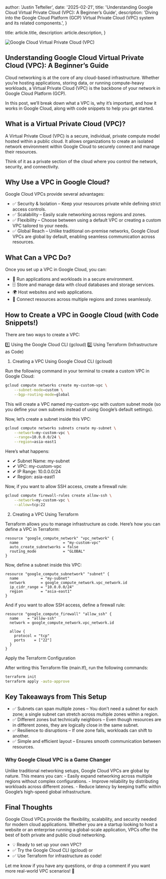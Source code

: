 
  author: 'Justin Tefteller',
  date: '2025-02-21',
  title: 'Understanding Google Cloud Virtual Private Cloud (VPC): A Beginner’s Guide',
  description: 'Diving into the Google Cloud Platform (GCP) Virtual Private Cloud (VPC) system and its related components.',
}

  title: article.title,
  description: article.description,
}



<Image src={mindMap} alt="Google Cloud Virtual Private Cloud (VPC)" />

## Understanding Google Cloud Virtual Private Cloud (VPC): A Beginner’s Guide

Cloud networking is at the core of any cloud-based infrastructure. Whether you’re hosting applications, storing data, or running compute-heavy workloads, a Virtual Private Cloud (VPC) is the backbone of your network in Google Cloud Platform (GCP).

In this post, we’ll break down what a VPC is, why it’s important, and how it works in Google Cloud, along with code snippets to help you get started.

## What is a Virtual Private Cloud (VPC)?

A Virtual Private Cloud (VPC) is a secure, individual, private compute model hosted within a public cloud. It allows organizations to create an isolated network environment within Google Cloud to securely connect and manage their resources.

Think of it as a private section of the cloud where you control the network, security, and connectivity.

## Why Use a VPC in Google Cloud?

Google Cloud VPCs provide several advantages:

- ✅ Security & Isolation – Keep your resources private while defining strict access controls.
- ✅ Scalability – Easily scale networking across regions and zones.
- ✅ Flexibility – Choose between using a default VPC or creating a custom VPC tailored to your needs.
- ✅ Global Reach – Unlike traditional on-premise networks, Google Cloud VPCs are global by default, enabling seamless communication across resources.

## What Can a VPC Do?

Once you set up a VPC in Google Cloud, you can:

- 🚀 Run applications and workloads in a secure environment.
- 🗄️ Store and manage data with cloud databases and storage services.
- 🌍 Host websites and web applications.
- 🔗 Connect resources across multiple regions and zones seamlessly.

## How to Create a VPC in Google Cloud (with Code Snippets!)

There are two ways to create a VPC:

1️⃣ Using the Google Cloud CLI (gcloud)
2️⃣ Using Terraform (Infrastructure as Code)

1. Creating a VPC Using Google Cloud CLI (gcloud)

Run the following command in your terminal to create a custom VPC in Google Cloud:

```bash
gcloud compute networks create my-custom-vpc \
    --subnet-mode=custom \
    --bgp-routing-mode=global
```

This will create a VPC named my-custom-vpc with custom subnet mode (so you define your own subnets instead of using Google’s default settings).

Now, let’s create a subnet inside this VPC:

```bash
gcloud compute networks subnets create my-subnet \
    --network=my-custom-vpc \
    --range=10.0.0.0/24 \
    --region=asia-east1
```

Here’s what happens:
- ✔ Subnet Name: my-subnet
- ✔ VPC: my-custom-vpc
- ✔ IP Range: 10.0.0.0/24
- ✔ Region: asia-east1

Now, if you want to allow SSH access, create a firewall rule:
```bash
gcloud compute firewall-rules create allow-ssh \
    --network=my-custom-vpc \
    --allow=tcp:22
```

2. Creating a VPC Using Terraform

Terraform allows you to manage infrastructure as code. Here’s how you can define a VPC in Terraform:

```hcl
resource "google_compute_network" "vpc_network" {
  name                    = "my-custom-vpc"
  auto_create_subnetworks = false
  routing_mode            = "GLOBAL"
}
```

Now, define a subnet inside this VPC:

```hcl
resource "google_compute_subnetwork" "subnet" {
  name          = "my-subnet"
  network       = google_compute_network.vpc_network.id
  ip_cidr_range = "10.0.0.0/24"
  region        = "asia-east1"
}
```

And if you want to allow SSH access, define a firewall rule:

```hcl
resource "google_compute_firewall" "allow_ssh" {
  name    = "allow-ssh"
  network = google_compute_network.vpc_network.id

  allow {
    protocol = "tcp"
    ports    = ["22"]
  }
}
```

Apply the Terraform Configuration

After writing this Terraform file (main.tf), run the following commands:

```bash
terraform init
terraform apply -auto-approve
```

## Key Takeaways from This Setup

- ✅ Subnets can span multiple zones – You don’t need a subnet for each zone; a single subnet can stretch across multiple zones within a region.
- ✅ Different zones but technically neighbors – Even though resources are in different zones, they are logically close in the same subnet.
- ✅ Resilience to disruptions – If one zone fails, workloads can shift to another.
- ✅ Simple and efficient layout – Ensures smooth communication between resources.

### Why Google Cloud VPC is a Game Changer

Unlike traditional networking setups, Google Cloud VPCs are global by nature. This means you can:
	-	Easily expand networking across multiple regions without complex configurations.
	-	Improve reliability by distributing workloads across different zones.
	-	Reduce latency by keeping traffic within Google’s high-speed global infrastructure.

## Final Thoughts

Google Cloud VPCs provide the flexibility, scalability, and security needed for modern cloud applications. Whether you are a startup looking to host a website or an enterprise running a global-scale application, VPCs offer the best of both private and public cloud networking.

- 💡 Ready to set up your own VPC?
- ✅ Try the Google Cloud CLI (gcloud) or
- ✅ Use Terraform for infrastructure as code!

Let me know if you have any questions, or drop a comment if you want more real-world VPC scenarios! 🚀

<Comments />
